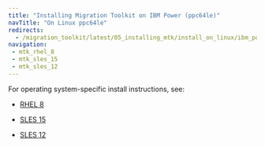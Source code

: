 ```yaml
---
title: "Installing Migration Toolkit on IBM Power (ppc64le)"
navTitle: "On Linux ppc64le"
redirects:
  - /migration_toolkit/latest/05_installing_mtk/install_on_linux/ibm_power_ppc64le/
navigation: 
 - mtk_rhel_8
 - mtk_sles_15
 - mtk_sles_12
---
```


For operating system-specific install instructions, see:


  - [RHEL 8](mtk_rhel_8)

  - [SLES 15](mtk_sles_15)
  - [SLES 12](mtk_sles_12)




